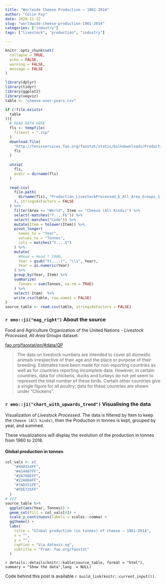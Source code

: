 ```yaml
---
title: "Worlwide Cheese Production — 1961-2014"
author: "Colin Fay"
date: 2020-11-22
slug: "worldwide-cheese-production-1961-2014"
categories: ["industry"]
tags: ["livestock", "production", "industry"]

---
```


```r
knitr::opts_chunk$set(
  collapse = TRUE, 
  echo = FALSE, 
  warning = FALSE, 
  message = FALSE
)

library(dplyr)
library(tidyr)
library(ggplot2)
library(vegviz)
table <- "cheese-over-years.csv"

if (!file.exists(
  table
)){
  # READ DATA HERE
  fls <- tempfile(
    fileext = ".zip"
  )
  download.file(
    "http://fenixservices.fao.org/faostat/static/bulkdownloads/Production_LivestockProcessed_E_All_Area_Groups.zip", 
    fls
  )
  
  unzip(
    fls,
    exdir = dirname(fls)
  )
  
  read.csv(
    file.path(
      dirname(fls), "Production_LivestockProcessed_E_All_Area_Groups_1.csv"
    ), stringsAsFactors = FALSE
  ) %>%    
    filter(Area == "World", Item == "Cheese (All Kinds)") %>%
    select(-matches("Y....F$")) %>%
    select(-matches("Code")) %>%
    mutate(Item = tolower(Item)) %>%
    pivot_longer(
      names_to = "Year", 
      values_to = "Tonnes", 
      cols = matches("Y....$")
    ) %>%
    mutate(
      #Head = Head * 1000, 
      Year = gsub("Y(....)", "\\1", Year), 
      Year = as.numeric(Year)
    ) %>%
    group_by(Year, Item) %>%
    summarize(
      Tonnes = sum(Tonnes, na.rm = TRUE)
    ) %>%
    select(-Item)  %>%
    write.csv(table, row.names = FALSE)
}
source_table <- read.csv(table, stringsAsFactors = FALSE)
```

### `r emo::ji("mag_right")` About the source 

::: {.source}
Food and Agriculture Organization of the United Nations - _Livestock Processed, All Area Groups_ dataset.
::: 

::: {.link}
[fao.org/faostat/en/#data/QP](https://www.fao.org/faostat/en/#data/QP)
:::

::: {.count}
> The data on livestock numbers are intended to cover all domestic animals irrespective of their age and the place or purpose of their breeding. Estimates have been made for non-reporting countries as well as for countries reporting incomplete data. However, in certain countries, data for chickens, ducks and turkeys do not yet seem to represent the total number of these birds. Certain other countries give a single figure for all poultry; data for these countries are shown under “Chickens”.
:::


### `r emo::ji("chart_with_upwards_trend")` Visualising the data

Visualization of _Livestock Processed_.
The data is filtered by Item to keep the `Cheese (All kinds)`, then the Production in tonnes is kept, grouped by year, and summed. 

These visualizations will display the evolution of the production in tonnes from 1960 to 2018.

#### Global production in tonnes

```r
col_vals <- c(
    "#440154FF",
    "#414487FF", 
    "#2A788EFF", 
    "#22A884FF", 
    "#7AD151FF", 
    "#FDE725FF"
  )
# VIZ
source_table %>%
  ggplot(aes(Year, Tonnes)) + 
  geom_col(fill = col_vals[4]) + 
  scale_y_continuous(labels = scales::comma) + 
  ggtheme() + 
  labs(
    title = "Global production (in tonnes) of cheese — 1961-2014", 
    x = "", 
    y = "", 
    caption = "Via dataviz.vg",
    subtitle = "From: fao.org/faostat"
  )
```

`r details::details(knitr::kable(source_table, format = "html"), summary = "Show the data",lang  = NULL)`


::: {.code}
Code behind this post is available `r build_link(knitr::current_input())`. 
:::
